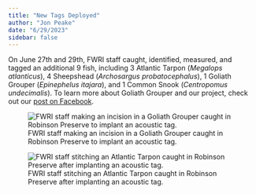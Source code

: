 ```yaml
---
title: "New Tags Deployed"
author: "Jon Peake"
date: "6/29/2023"
sidebar: false
---
```


On June 27th and 29th, FWRI staff caught, identified, measured, and tagged an additional 9 fish, including 3 Atlantic Tarpon (*Megalops atlanticus*), 4 Sheepshead (*Archosargus probatocephalus*), 1 Goliath Grouper (*Epinephelus itajara*), and 1 Common Snook (*Centropomus undecimalis*). To learn more about Goliath Grouper and our project, check out our [post on Facebook](https://www.facebook.com/FWCResearch/posts/pfbid023iNGMz9aAQwudchzavJnBE2EGgDrpZCn8zcnofRFmafDeTk4eALiZVDKJ4wYywUNl).

![FWRI staff making an incision in a Goliath Grouper caught in Robinson Preserve to implant an acoustic tag.](images/GoliathTag.jpeg)

![FWRI staff stitching an Atlantic Tarpon caught in Robinson Preserve after implanting an acoustic tag.](images/TarponTag.jpeg)

